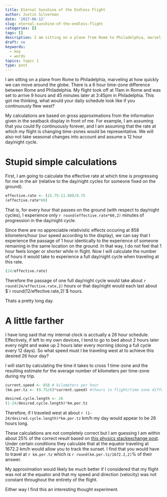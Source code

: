 ```yaml
---
title: Eternal Sunshine of the Endless Flight
author: Justin Silverman
date: '2017-06-12'
slug: eternal-sunshine-of-the-endless-flight
categories: []
tags: []
description: I am sitting on a plane from Rome to Philadelphia, marveling at how quickly we can move around the globe. There is a 6 hour time-zone difference between Rome and Philadelphia. My flight took off at 11am in Rome and was set to arrive 9 hours and 45 minutes later at 3:45pm in Philadelphia. This got me thinking, what would your daily schedule look like if you continuously flew west?  
draft: no
keywords:
  - key
  - words
topics: topic 1
type: post
---
```


I am sitting on a plane from Rome to Philadelphia, marveling at how quickly we can move around the globe. There is a 6 hour time-zone difference between Rome and Philadelphia. My flight took off at 11am in Rome and was set to arrive 9 hours and 45 minutes later at 3:45pm in Philadelphia. This got me thinking, what would your daily schedule look like if you continuously flew west? 

My calculations are based on gross approximations from the information given in the seatback display in front of me. For example, I am assuming that you could fly continuously forever, and I am assuming that the rate at which my flight is 
changing time-zones would be representative. We will also not take seasonal changes into account and assume a 12 hour day/night cycle. 

# Stupid simple calculations

First, I am going to calculate the effective rate at which 
time is progressing for me in the air (relative to the day/night cycles 
for someone fixed on the ground). 

```r
effective.rate <- (15.75-11.00)/9.75
(effective.rate*60)
```

That is, for every hour that passes on the ground (with respect to day/night cycles), I experience only `r round(effective.rate*60,2)` minutes of progression in the day/night cycle. 

Since there are no appreciable relativistic effects occuring at 858 kilometers/hour (our speed according to the display), we can say that I experience the passage of 1 hour identically to the experience of someone remaining in the same location on the ground. In that way, I do not feel that 1 hour feels longer or shorter while in flight. Now I will calculate the number of hours it would take to experience a full day/night cycle when traveling at this rate. 

```r
(24/effective.rate)
```

Therefore the passage of one full day/night cycle would take about `r round(24/effective.rate,2)` hours or that day/night would each last about $`r round(12/effective.rate,2)`$ hours.

Thats a pretty long day. 

# A little farther

I have long said that my internal clock is acctually a 26 hour schedule. Effectively, if left to my own devices, I tend to go to bed about 2 hours later every night and wake up 2 hours later every morning (doing a full cycle every 12 days). So what speed must I be traveling west at to achieve this desired 26 hour day?


I will start by calculating the time it takes to cross 1 time-zone and the resulting
estimate for the average number of kilometers per time-zone during my trip. 
```r
current.speed <- 858 # kilometers per hour
(km.per.tz <- (9.75/6)*current.speed) #(hours in flight/time zone difference)*current speed
```

```r
desired.cycle.length <- 26
(1-24/desired.cycle.length)*km.per.tz
```

Therefore, if I traveled west at about `r (1-24/desired.cycle.length)*km.per.tz` km/h my day would appear to be 26 hours long. 

These calculations are not completely correct but I am guessing I am within about 25% of the correct result based on [this physics stackexchange post](https://physics.stackexchange.com/questions/187730/how-fast-would-one-have-to-travel-in-an-airplane-in-order-to-experience-a-contin). Under certain conditions they calculate that at the equator traveling at 1672.2 km/h would allow you to track the sunset. I find that you would have to travel at `r km.per.tz` which is `r round(km.per.tz/1672.2,2)`% of their answer. 

My approximation would likely be much better if I considered that my flight was not at the equator and that my speed and direction (velocity) was not constant throughout the entirety of the flight.  

Either way I find this an interesting thought experiment. 